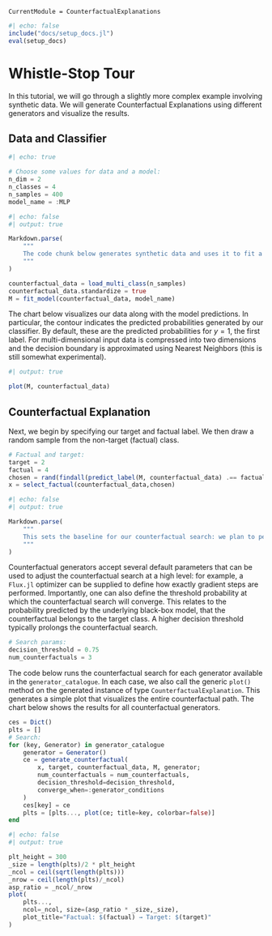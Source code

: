 ```@meta
CurrentModule = CounterfactualExplanations 
```

```julia
#| echo: false
include("docs/setup_docs.jl")
eval(setup_docs)
```

# Whistle-Stop Tour

In this tutorial, we will go through a slightly more complex example involving synthetic data. We will generate Counterfactual Explanations using different generators and visualize the results.

## Data and Classifier

```julia
#| echo: true

# Choose some values for data and a model:
n_dim = 2
n_classes = 4
n_samples = 400
model_name = :MLP
```

```julia
#| echo: false
#| output: true

Markdown.parse(
    """
    The code chunk below generates synthetic data and uses it to fit a classifier. The outcome variable `counterfactual_data.y` consists of $(n_classes) classes. The input data `counterfactual_data.X` consists of $(n_dim) features. We generate a total of $(n_samples) samples. On the model side, we have specified `model_name = :$(model_name)`. The `fit_model` can be used to fit a number of default models.
    """
)
```

```julia
counterfactual_data = load_multi_class(n_samples)
counterfactual_data.standardize = true
M = fit_model(counterfactual_data, model_name)
```

The chart below visualizes our data along with the model predictions. In particular, the contour indicates the predicted probabilities generated by our classifier. By default, these are the predicted probabilities for $y=1$, the first label. For multi-dimensional input data is compressed into two dimensions and the decision boundary is approximated using Nearest Neighbors (this is still somewhat experimental). 

```julia
#| output: true

plot(M, counterfactual_data)
```


## Counterfactual Explanation

Next, we begin by specifying our target and factual label. We then draw a random sample from the non-target (factual) class.

```julia
# Factual and target:
target = 2
factual = 4
chosen = rand(findall(predict_label(M, counterfactual_data) .== factual))
x = select_factual(counterfactual_data,chosen)
```

```julia
#| echo: false
#| output: true

Markdown.parse(
    """
    This sets the baseline for our counterfactual search: we plan to perturb the factual `x` to change the predicted label from `y`=$(factual) to our target label `target`=$(target).
    """
)
```

Counterfactual generators accept several default parameters that can be used to adjust the counterfactual search at a high level: for example, a `Flux.jl` optimizer can be supplied to define how exactly gradient steps are performed. Importantly, one can also define the threshold probability at which the counterfactual search will converge. This relates to the probability predicted by the underlying black-box model, that the counterfactual belongs to the target class. A higher decision threshold typically prolongs the counterfactual search.

```julia
# Search params:
decision_threshold = 0.75
num_counterfactuals = 3
```

The code below runs the counterfactual search for each generator available in the `generator_catalogue`. In each case, we also call the generic `plot()` method on the generated instance of type `CounterfactualExplanation`. This generates a simple plot that visualizes the entire counterfactual path. The chart below shows the results for all counterfactual generators. 

```julia
ces = Dict()
plts = []
# Search:
for (key, Generator) in generator_catalogue
    generator = Generator()
    ce = generate_counterfactual(
        x, target, counterfactual_data, M, generator;
        num_counterfactuals = num_counterfactuals,
        decision_threshold=decision_threshold,
        converge_when=:generator_conditions
    )
    ces[key] = ce
    plts = [plts..., plot(ce; title=key, colorbar=false)]
end
```

```julia
#| echo: false
#| output: true

plt_height = 300
_size = length(plts)/2 * plt_height
_ncol = ceil(sqrt(length(plts)))
_nrow = ceil(length(plts)/_ncol)
asp_ratio = _ncol/_nrow
plot(
    plts..., 
    ncol=_ncol, size=(asp_ratio * _size,_size),
    plot_title="Factual: $(factual) → Target: $(target)"
)
```
